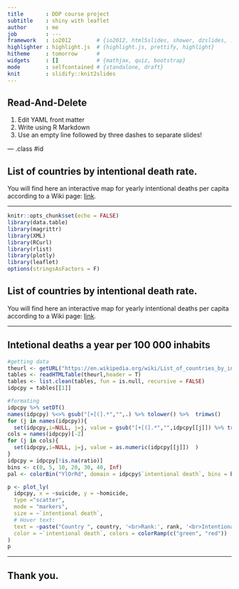 ```yaml
---
title       : DDP course project
subtitle    : shiny with leaflet
author      : me
job         : ---
framework   : io2012        # {io2012, html5slides, shower, dzslides, ...}
highlighter : highlight.js  # {highlight.js, prettify, highlight}
hitheme     : tomorrow      # 
widgets     : []            # {mathjax, quiz, bootstrap}
mode        : selfcontained # {standalone, draft}
knit        : slidify::knit2slides
---
```


## Read-And-Delete

1. Edit YAML front matter
2. Write using R Markdown
3. Use an empty line followed by three dashes to separate slides!

--- .class #id 


## List of countries by intentional death rate.

You will find here an interactive map for yearly intentional deaths per capita according to a Wiki page: [link](https://en.wikipedia.org/wiki/List_of_countries_by_intentional_death_rate).

---

```r
knitr::opts_chunk$set(echo = FALSE)
library(data.table)
library(magrittr)
library(XML)
library(RCurl)
library(rlist)
library(plotly)
library(leaflet)
options(stringsAsFactors = F)
```

## List of countries by intentional death rate.

You will find here an interactive map for yearly intentional deaths per capita according to a Wiki page: [link](https://en.wikipedia.org/wiki/List_of_countries_by_intentional_death_rate).

---

## Intetional deaths a year per 100 000 inhabits

```r

#getting data
theurl <- getURL("https://en.wikipedia.org/wiki/List_of_countries_by_intentional_death_rate",.opts = list(ssl.verifypeer = FALSE) )
tables <- readHTMLTable(theurl,header = T)
tables <- list.clean(tables, fun = is.null, recursive = FALSE)
idpcpy = tables[[1]]

#formating 
idpcpy %>% setDT()
names(idpcpy) %<>% gsub("[+[(].*","",.) %>% tolower() %>%  trimws()
for (j in names(idpcpy)){
  set(idpcpy,i=NULL, j=j, value = gsub("[+[(].*","",idpcpy[[j]]) %>% trimws()  )}
cols = names(idpcpy)[-2]
for (j in cols){
  set(idpcpy,i=NULL, j=j, value = as.numeric(idpcpy[[j]])  )
}
idpcpy = idpcpy[!is.na(ratio)]
bins <- c(0, 5, 10, 20, 30, 40, Inf)
pal <- colorBin("YlOrRd", domain = idpcpy$`intentional death`, bins = bins)

p <- plot_ly(
  idpcpy, x = ~suicide, y = ~homicide,
  type ="scatter",
  mode = "markers",
  size = ~`intentional death`,
  # Hover text:
  text = ~paste("Country ", country, '<br>Rank:', rank, '<br>Intentional deaths:', `intentional death`),
  color = ~`intentional death`, colors = colorRamp(c("green", "red"))
)
p
```

---

## Thank you.